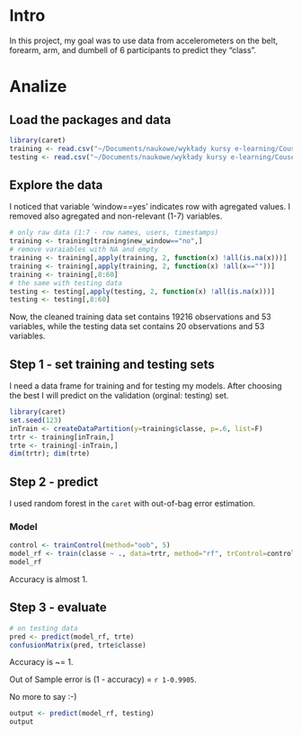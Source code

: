 # Intro

In this project, my goal was to use data from accelerometers on the belt, forearm, arm, and dumbell of 6 participants to predict they "class".

# Analize

## Load the packages and data

```r
library(caret)
training <- read.csv("~/Documents/naukowe/wykłady kursy e-learning/Cousera - Machine Learning/pml-training.csv")
testing <- read.csv("~/Documents/naukowe/wykłady kursy e-learning/Cousera - Machine Learning/pml-testing.csv")
```

## Explore the data
I noticed that variable 'window==yes' indicates row with agregated values.
I removed also agregated and non-relevant (1-7) variables.

```r
# only raw data (1:7 - row names, users, timestamps)
training <- training[training$new_window=="no",]
# remove varaiables with NA and empty
training <- training[,apply(training, 2, function(x) !all(is.na(x)))]
training <- training[,apply(training, 2, function(x) !all(x==""))] 
training <- training[,8:60]
# the same with testing data
testing <- testing[,apply(testing, 2, function(x) !all(is.na(x)))]
testing <- testing[,8:60]
```

Now, the cleaned training data set contains 19216 observations and 53 variables, while the testing data set contains 20 observations and 53 variables.

## Step 1 - set training and testing sets

I need a data frame for training and for testing my models. After choosing the best I will predict on the validation (orginal: testing) set.

```r
library(caret)
set.seed(123)
inTrain <- createDataPartition(y=training$classe, p=.6, list=F)
trtr <- training[inTrain,]
trte <- training[-inTrain,]
dim(trtr); dim(trte)
```

## Step 2 - predict

I used random forest in the `caret` with out-of-bag error estimation.

### Model

```r
control <- trainControl(method="oob", 5)
model_rf <- train(classe ~ ., data=trtr, method="rf", trControl=control, ntree=50)
model_rf
```

Accuracy is almost 1.

## Step 3 - evaluate 

```r
# on testing data
pred <- predict(model_rf, trte)
confusionMatrix(pred, trte$classe)
```

Accuracy is ~= 1. 

Out of Sample error is (1 - accuracy) = `r 1-0.9905`.

No more to say :-)

```r
output <- predict(model_rf, testing)
output
```
